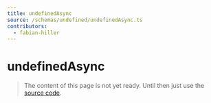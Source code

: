 ```yaml
---
title: undefinedAsync
source: /schemas/undefined/undefinedAsync.ts
contributors:
  - fabian-hiller
---
```


# undefinedAsync

> The content of this page is not yet ready. Until then just use the [source code](https://github.com/fabian-hiller/valibot/blob/main/library/src/schemas/undefined/undefinedAsync.ts).
